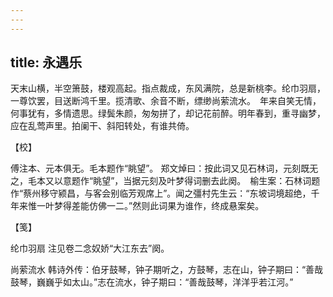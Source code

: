 ```yaml
---
---
---
```

title: 永遇乐
---







天末山横，半空箫鼓，楼观高起。指点裁成，东风满院，总是新桃李。纶巾羽扇，一尊饮罢，目送断鸿千里。揽清歌、余音不断，缥缈尚萦流水。　年来自笑无情，何事犹有，多情遗思。绿鬓朱颜，匆匆拼了，却记花前醉。明年春到，重寻幽梦，应在乱莺声里。拍阑干、斜阳转处，有谁共倚。





【校】


傅注本、元本俱无。毛本题作“眺望”。 郑文焯曰：按此词又见石林词，元刻既无之，毛本又以意题作“眺望”，当据元刻及叶梦得词删去此阕。　榆生案：石林词题作“蔡州移守颍昌，与客会别临芳观席上”。闻之彊村先生云：“东坡词境超绝，千年来惟一叶梦得差能仿佛一二。”然则此词果为谁作，终成悬案矣。





【笺】


纶巾羽扇 注见卷二念奴娇“大江东去”阕。

尚萦流水 韩诗外传：伯牙鼓琴，钟子期听之，方鼓琴，志在山，钟子期曰：“善哉鼓琴，巍巍乎如太山。”志在流水，钟子期曰：“善哉鼓琴，洋洋乎若江河。”